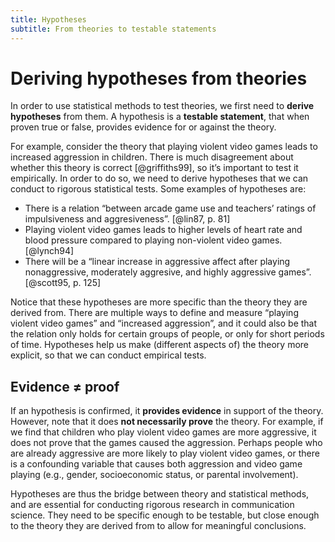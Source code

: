 ```yaml
---
title: Hypotheses
subtitle: From theories to testable statements
---
```


# Deriving hypotheses from theories

In order to use statistical methods to test theories, we first need to **derive hypotheses** from them.
A hypothesis is a **testable statement**, that when proven true or false, provides evidence for or against the theory.

For example, consider the theory that playing violent video games leads to increased aggression in children.
There is much disagreement about whether this theory is correct [@griffiths99], so it's important to test it empirically.
In order to do so, we need to derive hypotheses that we can conduct to rigorous statistical tests.
Some examples of hypotheses are:

- There is a relation "between arcade game use and teachers' ratings of impulsiveness and aggresiveness". [@lin87, p. 81]
- Playing violent video games leads to higher levels of heart rate and blood pressure compared to playing non-violent video games. [@lynch94]
- There will be a "linear increase in aggressive affect after playing nonaggressive, moderately aggresive, and highly aggressive games". [@scott95, p. 125]

Notice that these hypotheses are more specific than the theory they are derived from.
There are multiple ways to define and measure "playing violent video games" and "increased aggression", and it could also be that the relation only holds for certain groups of people, or only for short periods of time.
Hypotheses help us make (different aspects of) the theory more explicit, so that we can conduct empirical tests.

## Evidence $\neq$ proof

If an hypothesis is confirmed, it **provides evidence** in support of the theory.
However, note that it does **not necessarily prove** the theory.
For example, if we find that children who play violent video games are more aggressive, it does not prove that the games caused the aggression.
Perhaps people who are already aggressive are more likely to play violent video games, or there is a confounding variable that causes both aggression and video game playing (e.g., gender, socioeconomic status, or parental involvement).

Hypotheses are thus the bridge between theory and statistical methods, and are essential for conducting rigorous research in communication science. They need to be specific enough to be testable, but close enough to the theory they are derived from to allow for meaningful conclusions.

